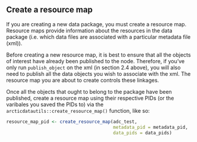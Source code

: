 ## Create a resource map

If you are creating a new data package, you must create a resource map. Resource maps provide information about the resources in the data package (i.e. which data files are associated with a particular metadata file (xml)).

Before creating a new resource map, it is best to ensure that all the objects of interest have already been published to the node. Therefore, if you've only run `publish_object` on the xml (in section 2.4 above), you will also need to publish all the data objects you wish to associate with the xml. The resource map you are about to create controls these linkages.

Once all the objects that ought to belong to the package have been published, create a resource map using their respective PIDs (or the varibales you saved the PIDs to) via the `arcticdatautils::create_resource_map()` function, like so:

```r
resource_map_pid <- create_resource_map(adc_test,
                                        metadata_pid = metadata_pid,
                                        data_pids = data_pids)
```
